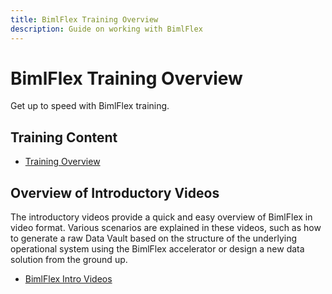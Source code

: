 ---
title: BimlFlex Training Overview
description: Guide on working with BimlFlex
---
# BimlFlex Training Overview

Get up to speed with BimlFlex training.

## Training Content

* [Training Overview](./training-content)

## Overview of Introductory Videos

The introductory videos provide a quick and easy overview of BimlFlex in video format. Various scenarios are explained in these videos, such as how to generate a raw Data Vault based on the structure of the underlying operational system using the BimlFlex accelerator or design a new data solution from the ground up.

* [BimlFlex Intro Videos](../getting-started/intro-videos)
